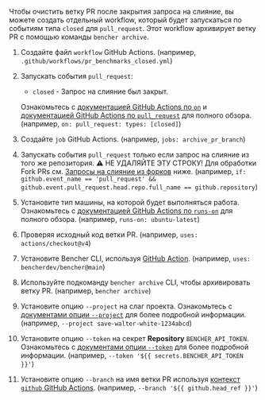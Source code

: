 
Чтобы очистить ветку PR после закрытия запроса на слияние,
вы можете создать отдельный workflow, который будет запускаться по событиям типа `closed` для `pull_request`.
Этот workflow архивирует ветку PR с помощью команды `bencher archive`.

<PullRequestsClosedCode />

1. Создайте файл `workflow` GitHub Actions.
   (например, `.github/workflows/pr_benchmarks_closed.yml`)
2. Запускать события `pull_request`:
   - `closed` - Запрос на слияние был закрыт.

   Ознакомьтесь с [документацией GitHub Actions по `on`][github actions on]
   и [документацией GitHub Actions по `pull_request`][github action pull_request] для полного обзора.
   (например, `on: pull_request: types: [closed]`)
3. Создайте `job` GitHub Actions.
   (например, `jobs: archive_pr_branch`)
4. Запускать события `pull_request` только если запрос на слияние из того же репозитория.
   ⚠️ НЕ УДАЛЯЙТЕ ЭТУ СТРОКУ!
   Для обработки Fork PRs см. [Запросы на слияние из форков][pull requests from forks] ниже.
   (например, `if: github.event_name == 'pull_request' && github.event.pull_request.head.repo.full_name == github.repository`)
5. Установите тип машины, на которой будет выполняться работа.
   Ознакомьтесь с [документацией GitHub Actions по `runs-on`][github actions runs-on]
   для полного обзора.
   (например, `runs-on: ubuntu-latest`)
6. Проверяя исходный код ветки PR.
   (например, `uses: actions/checkout@v4`)
7. Установите Bencher CLI, используя [GitHub Action][bencher cli github action].
   (например, `uses: bencherdev/bencher@main`)
8. Используйте подкоманду `bencher archive` CLI, чтобы архивировать ветку PR.
   (например, `bencher archive`)
9.  Установите опцию `--project` на слаг проекта.
    Ознакомьтесь с [документами опции `--project`][project option] для более подробной информации.
    (например, `--project save-walter-white-1234abcd`)
10. Установите опцию `--token` на секрет **Repository** `BENCHER_API_TOKEN`.
    Ознакомьтесь с [документами опции `--token`][token option] для более подробной информации.
    (например, `--token '${{ secrets.BENCHER_API_TOKEN }}'`)
11. Установите опцию `--branch` на имя ветки PR
    используя [контекст `github` GitHub Actions][github actions context].
    (например, `--branch '${{ github.head_ref }}'`)


[github actions on]: https://docs.github.com/en/actions/using-workflows/workflow-syntax-for-github-actions#on
[github action pull_request]: https://docs.github.com/en/webhooks/webhook-events-and-payloads#pull_request
[github actions runs-on]: https://docs.github.com/en/actions/using-workflows/workflow-syntax-for-github-actions#jobsjob_idruns-on
[bencher cli github action]: https://github.com/marketplace/actions/bencher-cli
[github actions context]: https://docs.github.com/en/actions/learn-github-actions/contexts#github-context

[project option]: /ru/docs/explanation/bencher-run/#--project-project
[token option]: /ru/docs/explanation/bencher-run/#--token-token

[pull requests from forks]: #pull-requests-from-forks
